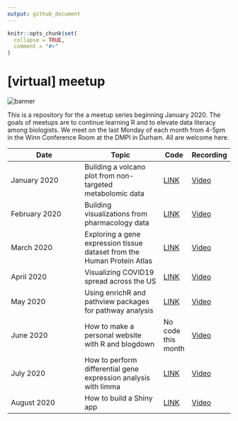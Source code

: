 ```yaml
---
output: github_document
---
```


<!-- README.md is generated from README.Rmd. Please edit that file -->

```r
knitr::opts_chunk$set(
  collapse = TRUE,
  comment = "#>"
)
```
# [virtual] meetup
![banner](README_files/figure-gfm/tidybiology_channel_art.png)
<!-- badges: start -->
<!-- badges: end -->

This is a repository for the a meetup series beginning January 2020. The goals of meetups are to continue learning R and to elevate data literacy among biologists. We meet on the last Monday of each month from 4-5pm in the Winn Conference Room at the DMPI in Durham. All are welcome here.

| Date  | Topic | Code | Recording |
| ------------- | ------------- | --- | --- |
| January 2020 | Building a volcano plot from non-targeted metabolomic data | [LINK](2020_01/code) | [Video](https://www.youtube.com/watch?v=wkwFcDkbn28) |
| February 2020 | Building visualizations from pharmacology data | [LINK](2020_02/code) | [Video](https://youtu.be/xiEkGakOQ_Q?t=10) |
| March 2020 | Exploring a gene expression tissue dataset from the Human Protein Atlas | [LINK](2020_03/code) | [Video](https://youtu.be/UD5qITGy_nw) | 
| April 2020 | Visualizing COVID19 spread across the US | [LINK](2020_04/code) | [Video](https://youtu.be/aR-TN1EbPmI?t=50) |
| May 2020 | Using enrichR and pathview packages for pathway analysis | [LINK](2020_05/code) | [Video](https://youtu.be/_jGM2NhToGY) |
| June 2020 | How to make a personal website with R and blogdown | No code this month | [Video](https://youtu.be/IMI_JDTJcts) |
| July 2020 | How to perform differential gene expression analysis with limma | [LINK](2020_07/code) | [Video](https://youtu.be) |
| August 2020 | How to build a Shiny app | [LINK](2020_08/code) | [Video](https://youtu.be) |


